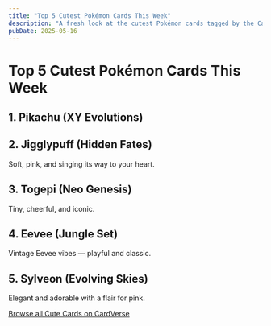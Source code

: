 ```yaml
---
title: "Top 5 Cutest Pokémon Cards This Week"
description: "A fresh look at the cutest Pokémon cards tagged by the CardVerse community this week."
pubDate: 2025-05-16
---
```



# Top 5 Cutest Pokémon Cards This Week

## 1. Pikachu (XY Evolutions)
<CardImage cardId="xy12-35" imageUrl="https://images.pokemontcg.io/xy12/35.png" alt="Pikachu" />

## 2. Jigglypuff (Hidden Fates)
Soft, pink, and singing its way to your heart.

## 3. Togepi (Neo Genesis)
Tiny, cheerful, and iconic.

## 4. Eevee (Jungle Set)
Vintage Eevee vibes — playful and classic.

## 5. Sylveon (Evolving Skies)
Elegant and adorable with a flair for pink.

[Browse all Cute Cards on CardVerse](https://mycardverse.com/search/cute)